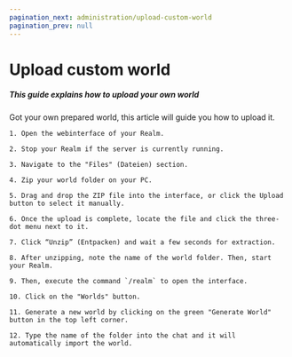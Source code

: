 ```yaml
---
pagination_next: administration/upload-custom-world
pagination_prev: null
---
```


# Upload custom world

##### This guide explains how to upload your own world

Got your own prepared world, this article will guide you how to upload it.


    1. Open the webinterface of your Realm.

    2. Stop your Realm if the server is currently running.

    3. Navigate to the "Files" (Dateien) section.

    4. Zip your world folder on your PC.

    5. Drag and drop the ZIP file into the interface, or click the Upload button to select it manually.

    6. Once the upload is complete, locate the file and click the three-dot menu next to it.

    7. Click “Unzip” (Entpacken) and wait a few seconds for extraction.

    8. After unzipping, note the name of the world folder. Then, start your Realm.

    9. Then, execute the command `/realm` to open the interface.

    10. Click on the "Worlds" button.

    11. Generate a new world by clicking on the green "Generate World" button in the top left corner.

    12. Type the name of the folder into the chat and it will automatically import the world.

